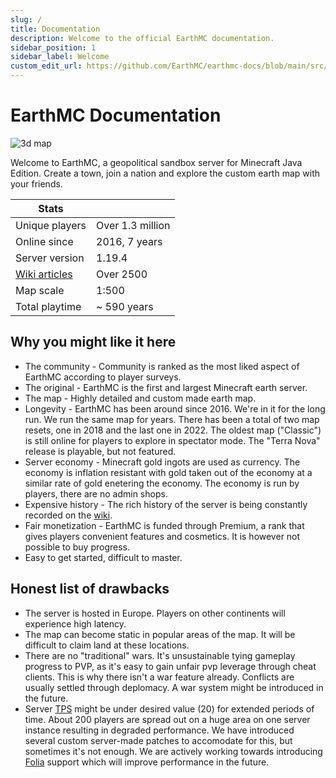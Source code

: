 ```yaml
---
slug: /
title: Documentation
description: Welcome to the official EarthMC documentation.
sidebar_position: 1
sidebar_label: Welcome
custom_edit_url: https://github.com/EarthMC/earthmc-docs/blob/main/src/docs/index.mdx
---
```

# EarthMC Documentation

![3d map](/img/dynglobe.webp)

Welcome to EarthMC, a geopolitical sandbox server for Minecraft Java Edition. Create a town, join a nation and explore the custom earth map with your friends.

| Stats                                     |                  |
| ----------------------------------------- |:-----------------|
| Unique players                            | Over 1.3 million |
| Online since                              | 2016, 7 years    |
| Server version                            | 1.19.4           |
| [Wiki articles](https://wiki.earthmc.net) | Over 2500        |
| Map scale                                 | 1:500            | 
| Total playtime                            | ~ 590 years      |

## Why you might like it here
* The community - Community is ranked as the most liked aspect of EarthMC according to player surveys.
* The original - EarthMC is the first and largest Minecraft earth server.
* The map - Highly detailed and custom made earth map.
* Longevity - EarthMC has been around since 2016. We're in it for the long run. We run the same map for years. There has been a total of two map resets, one in 2018 and the last one in 2022. The oldest map ("Classic") is still online for players to explore in spectator mode. The "Terra Nova" release is playable, but not featured.
* Server economy - Minecraft gold ingots are used as currency. The economy is inflation resistant with gold taken out of the economy at a similar rate of gold enetering the economy. The economy is run by players, there are no admin shops.
* Expensive history - The rich history of the server is being constantly recorded on the [wiki](https://wiki.earthmc.net/).
* Fair monetization - EarthMC is funded through Premium, a rank that gives players convenient features and cosmetics. It is however not possible to buy progress.
* Easy to get started, difficult to master.

## Honest list of drawbacks
* The server is hosted in Europe. Players on other continents will experience high latency.
* The map can become static in popular areas of the map. It will be difficult to claim land at these locations.
* There are no "traditional" wars. It's unsustainable tying gameplay progress to PVP, as it's easy to gain unfair pvp leverage through cheat clients. This is why there isn't a war feature already. Conflicts are usually settled through deplomacy. A war system might be introduced in the future. 
* Server [TPS](https://minecraft.fandom.com/wiki/Tick) might be under desired value (20) for extended periods of time. About 200 players are spread out on a huge area on one server instance resulting in degraded performance. We have introduced several custom server-made patches to accomodate for this, but sometimes it's not enough. We are actively working towards introducing [Folia](https://papermc.io/software/folia) support which will improve performance in the future.
